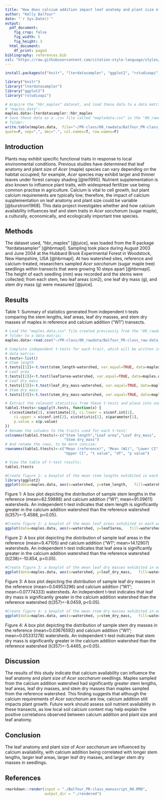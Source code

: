 ```yaml
---
title: "How does calcium addition impact leaf anatomy and plant size of *Acer saccharum*?"
author: "Kelly Balfour"
date: "`r Sys.Date()`"
output:
  pdf_document: 
    fig_crop: false
    fig_width: 5
    fig_height: 3
  html_document:
    df_print: paged
bibliography: references.bib
csl: "https://raw.githubusercontent.com/citation-style-language/styles/master/ecology-letters.csl"
---
```


```r
install.packages(c("knitr", "lterdatasampler", "ggplot2", "rstudioapi", "rmarkdown", "tinytex"))
```

```r
library("knitr")
library("lterdatasampler")
library("ggplot2")
library("rstudioapi")
```

```r
# Acquire the "hbr_maples" dataset, and load these data to a data matrix called
# "maples.data":
maples.data<-lterdatasampler::hbr_maples
# Save these data as a .csv file called "mapledata.csv" in the "00_rawdata"
# folder:
write.table(maples.data,  file="~/PR-class/00_rawdata/Balfour_PR-class_raw-data_00.csv", append=F, 
quote=F, sep=",", dec=".", col.names=T, row.names=F)
```

## Introduction

Plants may exhibit specific functional traits in response to local environmental conditions. Previous studies have determined that leaf anatomy and plant size of *Acer* (maple) species can vary depending on the habitat occupied; for example, *Acer* species may exhibit larger and thinner leaves under forest canopy shading [@lei1990]. Nutrient supplementation is also known to influence plant traits, with widespread fertilizer use being common practise in agriculture. Calcium is vital to cell growth, but plant calcium requirements are typically low; therefore, the impact of calcium supplementation on leaf anatomy and plant size could be variable [@burstrom1968]. This data project investigates whether and how calcium availability influences leaf and stem traits in *Acer saccharum* (sugar maple), a culturally, economically, and ecologically important tree species.

## Methods

The dataset used, "hbr_maples" [@juice], was loaded from the R package "lterdatasampler" [@hbrmapl]. Sampling took place during August 2003 and June 2004 at the Hubbard Brook Experimental Forest in Woodstock, New Hampshire, USA [@hbrmapl]. At two watershed sites, reference and calcium-treated, researchers sampled *Acer saccharum* (sugar maple tree) seedlings within transects that were growing 10 steps apart [@hbrmapl]. The height of each seedling (mm) was recorded and the stems were collected; from each stem, two leaf areas (cm2), one leaf dry mass (g), and stem dry mass (g) were measured [@juice].

## Results

Table 1: Summary of statistics generated from independent t-tests comparing the
stem lengths, leaf areas, leaf dry masses, and stem dry masses of maples in
reference and calcium addition ("W1") transects.
```r
# Load the "maples.data.csv" file created previously from the "00_rawdata"
# folder to a data matrix:
maples.data<-read.csv("~/PR-class/00_rawdata/Balfour_PR-class_raw-data_00.csv")

# Complete independent t-tests for each trait, which will be written into one
# data matrix:
t.tests<-list()
# Stem length
t.tests[[1]]<-t.test(stem_length~watershed, var.equal=TRUE, data=maples.data)
# Leaf area
t.tests[[2]]<-t.test(leaf1area~watershed, var.equal=TRUE, data=maples.data)
# Leaf dry mass
t.tests[[3]]<-t.test(leaf_dry_mass~watershed, var.equal=TRUE, data=maples.data)
# Stem dry mass
t.tests[[4]]<-t.test(stem_dry_mass~watershed, var.equal=TRUE, data=maples.data)

# Extract the relevant statistics from these t-tests and place into one matrix:
table1.ttests<-sapply(t.tests, function(x) {
  c(x$estimate[1], x$estimate[2], ci.lower = x$conf.int[1], 
    ci.upper = x$conf.int[2], x$statistic[1], x$parameter[1],
    p.value = x$p.value)
})
# Rename the columns to the traits used for each t-test:
colnames(table1.ttests)<-c("Stem length","Leaf area","Leaf dry_mass",
                           "Stem dry_mass")
# And rename the rows, to be more concise:
rownames(table1.ttests)<-c("Mean (reference)", "Mean (W1)", "Lower CI",
                           "Upper CI", "t value", "df", "p value")

# View the table of t-test results:
table1.ttests
```


```r
#Create figure 1: a boxplot of the mean stem lengths exhibited in each watershed (reference and W1):
library(ggplot2)
ggplot(data=maples.data, aes(x=watershed, y=stem_length,   fill=watershed)) + geom_boxplot() + ggtitle("Maple stem lengths in watersheds")
```

Figure 1: A box plot depicting the distribution of sample stem lengths in the reference (mean=82.59888) and calcium addition ("W1"; mean=91.09611) watersheds. An independent t-test indicates that stem length is significantly greater in the calcium addition watershed than the reference watershed (t(357)=-5.4588, p\<0.05).

```r
#Create figure 2: a boxplot of the mean leaf areas exhibited in each watershed (reference and W1):
ggplot(data=maples.data, aes(x=watershed, y=leaf1area,   fill=watershed)) + geom_boxplot() + ggtitle("Maple leaf areas in watersheds")
```

Figure 2: A box plot depicting the distribution of sample leaf areas in the reference (mean=9.47105) and calcium addition ("W1"; mean=14.12907) watersheds. An independent t-test indicates that leaf area is significantly greater in the calcium addition watershed than the reference watershed (t(238)=-10.854, p\<0.05).

```r
#Create figure 3: a boxplot of the mean leaf dry masses exhibited in each watershed (reference and W1):
ggplot(data=maples.data, aes(x=watershed, y=leaf_dry_mass,   fill=watershed)) + geom_boxplot() + ggtitle("Maple leaf dry masses in watersheds")
```

Figure 3: A box plot depicting the distribution of sample leaf dry masses in the reference (mean=0.04953296) and calcium addition ("W1"; mean=0.07774333) watersheds. An independent t-test indicates that leaf dry mass is significantly greater in the calcium addition watershed than the reference watershed (t(357)=-8.0459, p\<0.05).

```r
#Create figure 4: a boxplot of the mean stem dry masses exhibited in each watershed (reference and W1):
ggplot(data=maples.data, aes(x=watershed, y=stem_dry_mass,   fill=watershed)) + geom_boxplot() + ggtitle("Maple stem dry masses in watersheds")
```

Figure 4: A box plot depicting the distribution of sample stem dry masses in the reference (mean=0.03676592) and calcium addition ("W1"; mean=0.05331278) watersheds. An independent t-test indicates that stem dry mass is significantly greater in the calcium addition watershed than the reference watershed (t(357)=-5.4465, p\<0.05).

## Discussion

The results of this study indicate that calcium availability can influence the leaf anatomy and plant size of *Acer saccharum* seedlings. Maples sampled from the calcium addition watershed had significantly greater stem lengths, leaf areas, leaf dry masses, and stem dry masses than maples sampled from the reference watershed. This finding suggests that although the calcium requirements of *Acer saccharum* are low, calcium addition still impacts plant growth. Future work should assess soil nutrient availability in these transects, as low local soil calcium content may help explain the positive correlations observed between calcium addition and plant size and leaf anatomy.

## Conclusion

The leaf anatomy and plant size of *Acer saccharum* are influenced by calcium availability, with calcium addition being correlated with longer stem lengths, larger leaf areas, larger leaf dry masses, and larger stem dry masses in seedlings.

## References

```r
rmarkdown::render(input = "./Balfour_PR-class_manuscript_00.RMD", 
                  output_dir = "./rendered")
```
